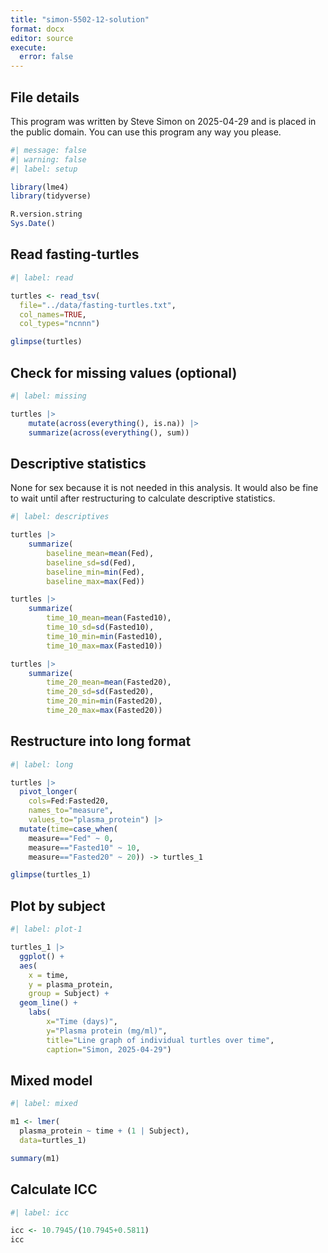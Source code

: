 ```yaml
---
title: "simon-5502-12-solution"
format: docx
editor: source
execute: 
  error: false
---
```


## File details

This program was written by Steve Simon on 2025-04-29 and is placed in the public domain. You can use this program any way you please.

```r
#| message: false
#| warning: false
#| label: setup

library(lme4)
library(tidyverse)

R.version.string
Sys.Date()
```

## Read fasting-turtles

```r
#| label: read

turtles <- read_tsv(
  file="../data/fasting-turtles.txt",
  col_names=TRUE,
  col_types="ncnnn")

glimpse(turtles)
```

## Check for missing values (optional)

```r
#| label: missing

turtles |>
	mutate(across(everything(), is.na)) |>
	summarize(across(everything(), sum))
```

## Descriptive statistics 

None for sex because it is not needed in this analysis. It would also be fine to wait until after restructuring to calculate descriptive statistics.

```r
#| label: descriptives

turtles |>
	summarize(
		baseline_mean=mean(Fed),
		baseline_sd=sd(Fed),
		baseline_min=min(Fed),
		baseline_max=max(Fed))

turtles |>
	summarize(
		time_10_mean=mean(Fasted10),
		time_10_sd=sd(Fasted10),
		time_10_min=min(Fasted10),
		time_10_max=max(Fasted10))

turtles |>
	summarize(
		time_20_mean=mean(Fasted20),
		time_20_sd=sd(Fasted20),
		time_20_min=min(Fasted20),
		time_20_max=max(Fasted20))

```

## Restructure into long format

```r
#| label: long

turtles |>
  pivot_longer(
    cols=Fed:Fasted20,
    names_to="measure",
    values_to="plasma_protein") |>
  mutate(time=case_when(
  	measure=="Fed" ~ 0,
  	measure=="Fasted10" ~ 10,
  	measure=="Fasted20" ~ 20)) -> turtles_1

glimpse(turtles_1)
```

## Plot by subject

```r
#| label: plot-1

turtles_1 |>
  ggplot() +
  aes(
    x = time, 
    y = plasma_protein, 
    group = Subject) +
  geom_line() +
	labs(
		x="Time (days)",
		y="Plasma protein (mg/ml)",
		title="Line graph of individual turtles over time",
		caption="Simon, 2025-04-29")
```

## Mixed model

```r
#| label: mixed

m1 <- lmer(
  plasma_protein ~ time + (1 | Subject),
  data=turtles_1)

summary(m1)
```

## Calculate ICC

```r
#| label: icc

icc <- 10.7945/(10.7945+0.5811)
icc
```

